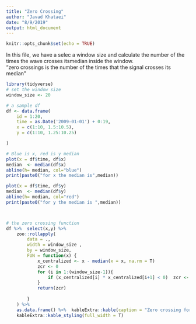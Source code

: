 ---
title: "Zero Crossing"
author: "Javad Khataei"
date: "8/9/2019"
output: html_document
---

```{r setup, include=FALSE}
knitr::opts_chunk$set(echo = TRUE)
```

In this file, we have a selec a window size and calculate the number of the times the wave crosses itsmedian inside the window.  
"zero crossings is the number of the times that the signal crosses its median"

```{r message=FALSE, warning=FALSE}
library(tidyverse)
# set the window size
window_size <- 20

# a sample df
df <- data.frame(
    id = 1:20,
    time = as.Date('2009-01-01') + 0:19,
    x = c(1:10, 1.5:10.5),
    y = c(1:10, 1.25:10.25)

)

# Blue is x, red is y median
plot(x = df$time, df$x)
median  <- median(df$x)
abline(h= median, col="blue")
print(paste0("for x the median is",median))

plot(x = df$time, df$y)
median  <- median(df$y)
abline(h= median, col="red")
print(paste0("for y the median is ",median))



# the zero crossing function
df %>%  select(x,y) %>% 
    zoo::rollapply(
        data = .,
        width = window_size ,
        by = window_size,
        FUN = function(x) {
            x_centralized <- x - median(x = x, na.rm = T)
            zcr <- 0
            for (i in 1:(window_size-1)){
                if (x_centralized[i] * x_centralized[i+1] < 0)  zcr <- zcr +1
            }
            return(zcr)
            
        }
    ) %>%
    as.data.frame() %>%  kableExtra::kable(caption = "Zero crossing for x and y") %>% 
    kableExtra::kable_styling(full_width = T)

```

